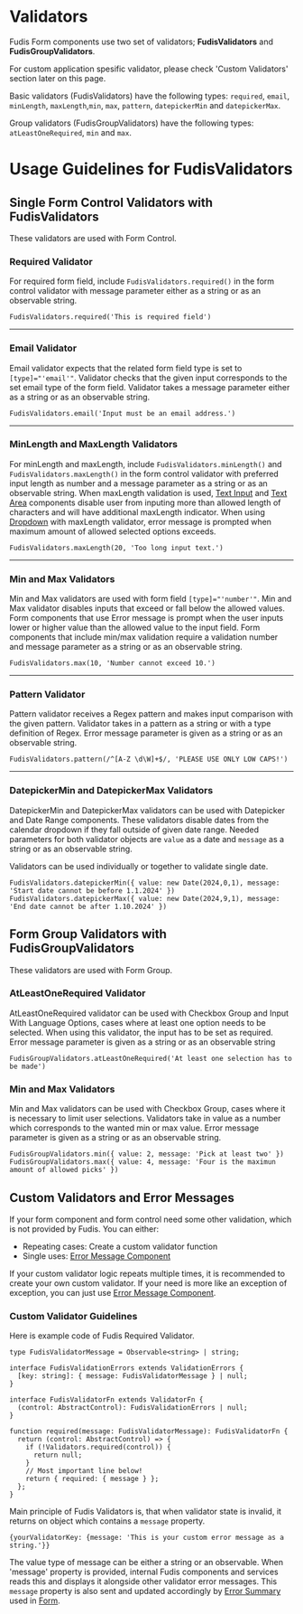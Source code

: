 
<Meta title="Utilities/Validators" />

# Validators

Fudis Form components use two set of validators; **FudisValidators** and **FudisGroupValidators**.

For custom application spesific validator, please check 'Custom Validators' section later on this page.

Basic validators (FudisValidators) have the following types: `required`, `email`, `minLength`, `maxLength`,`min`, `max`, `pattern`, `datepickerMin` and `datepickerMax`.

Group validators (FudisGroupValidators) have the following types: `atLeastOneRequired`, `min` and `max`.

# Usage Guidelines for FudisValidators

## Single Form Control Validators with FudisValidators

These validators are used with Form Control.

### Required Validator

For required form field, include `FudisValidators.required()` in the form control validator with message parameter either as a string or as an observable string.

```
FudisValidators.required('This is required field')
```

---

### Email Validator

Email validator expects that the related form field type is set to `[type]="'email'"`. Validator checks that the given input corresponds to the set email type of the form field. Validator takes a message parameter either as a string or as an observable string.

```
FudisValidators.email('Input must be an email address.')
```

---

### MinLength and MaxLength Validators

For minLength and maxLength, include `FudisValidators.minLength()` and `FudisValidators.maxLength()` in the form control validator with preferred input length as number and a message parameter as a string or as an observable string. When maxLength validation is used, [Text Input](/docs/components-form-text-input--documentation) and [Text Area](/docs/components-form-text-area--documentation) components disable user from inputing more than allowed length of characters and will have additional maxLength indicator.
When using [Dropdown](/docs/components-form-dropdown--documentation) with maxLength validator, error message is prompted when maximum amount of allowed selected options exceeds.

```
FudisValidators.maxLength(20, 'Too long input text.')
```

---

### Min and Max Validators

Min and Max validators are used with form field `[type]="'number'"`. Min and Max validator disables inputs that exceed or fall below the allowed values. Form components that use Error message is prompt when the user inputs lower or higher value than the allowed value to the input field. Form components that include min/max validation require a validation number and message parameter as a string or as an observable string.

```
FudisValidators.max(10, 'Number cannot exceed 10.')

```

---

### Pattern Validator

Pattern validator receives a Regex pattern and makes input comparison with the given pattern. Validator takes in a pattern as a string or with a type definition of Regex. Error message parameter is given as a string or as an observable string.

```
FudisValidators.pattern(/^[A-Z \d\W]+$/, 'PLEASE USE ONLY LOW CAPS!')

```

---

### DatepickerMin and DatepickerMax Validators

DatepickerMin and DatepickerMax validators can be used with Datepicker and Date Range components. These validators disable dates from the calendar dropdown if they fall outside of given date range.
Needed parameters for both validator objects are `value` as a date and `message` as a string or as an observable string.

Validators can be used individually or together to validate single date.

```
FudisValidators.datepickerMin({ value: new Date(2024,0,1), message: 'Start date cannot be before 1.1.2024' })
FudisValidators.datepickerMax({ value: new Date(2024,9,1), message: 'End date cannot be after 1.10.2024' })
```

## Form Group Validators with FudisGroupValidators

These validators are used with Form Group.

### AtLeastOneRequired Validator

AtLeastOneRequired validator can be used with Checkbox Group and Input With Language Options, cases where at least one option needs to be selected. When using this validator, the input has to be set as required. Error message parameter is given as a string or as an observable string

```
FudisGroupValidators.atLeastOneRequired('At least one selection has to be made')

```

### Min and Max Validators

Min and Max validators can be used with Checkbox Group, cases where it is necessary to limit user selections. Validators take in value as a number which corresponds to the wanted min or max value. Error message parameter is given as a string or as an observable string.

```
FudisGroupValidators.min({ value: 2, message: 'Pick at least two' })
FudisGroupValidators.max({ value: 4, message: 'Four is the maximun amount of allowed picks' })

```

## Custom Validators and Error Messages

If your form component and form control need some other validation, which is not provided by Fudis. You can either:

- Repeating cases: Create a custom validator function
- Single uses: [Error Message Component](/docs/components-form-error-message--documentation)

If your custom validator logic repeats multiple times, it is recommended to create your own custom validator. If your need is more like an exception of exception, you can just use [Error Message Component](/docs/components-form-error-message--documentation).

### Custom Validator Guidelines

Here is example code of Fudis Required Validator.

```
type FudisValidatorMessage = Observable<string> | string;

interface FudisValidationErrors extends ValidationErrors {
  [key: string]: { message: FudisValidatorMessage } | null;
}

interface FudisValidatorFn extends ValidatorFn {
  (control: AbstractControl): FudisValidationErrors | null;
}

function required(message: FudisValidatorMessage): FudisValidatorFn {
  return (control: AbstractControl) => {
    if (!Validators.required(control)) {
      return null;
    }
    // Most important line below!
    return { required: { message } };
  };
}
```

Main principle of Fudis Validators is, that when validator state is invalid, it returns on object which contains a `message` property.

```
{yourValidatorKey: {message: 'This is your custom error message as a string.'}}
```

The value type of message can be either a string or an observable. When 'message' property is provided, internal Fudis components and services reads this and displays it alongside other validator error messages. This `message` property is also sent and updated accordingly by [Error Summary](/docs/components-form-error-summary--documentation) used in [Form](/docs/components-form-form--documentation).

